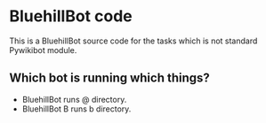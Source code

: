 = BluehillBot code =
This is a BluehillBot source code for the tasks which is not standard Pywikibot module.

== Which bot is running which things? ==
* BluehillBot runs @ directory.
* BluehillBot B runs b directory.

